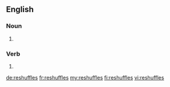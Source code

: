 ==English==

===Noun===
{{head|en|plural}}

# {{plural of|reshuffle|lang=en}}

===Verb===
{{head|en|verb form}}

# {{en-third-person singular of|reshuffle}}

[[de:reshuffles]]
[[fr:reshuffles]]
[[my:reshuffles]]
[[fi:reshuffles]]
[[vi:reshuffles]]